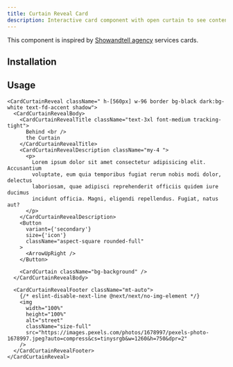 ```yaml
---
title: Curtain Reveal Card
description: Interactive card component with open curtain to see content on hover.
---
```


This component is inspired by [Showandtell agency](https://showandtell.agency/) services cards.

<ComponentPreview name="card-curtain-reveal-demo" />

## Installation

<ComponentInstallation name="card-curtain-reveal" />

## Usage

```tsx
<CardCurtainReveal className=" h-[560px] w-96 border bg-black dark:bg-white text-fd-accent shadow">
  <CardCurtainRevealBody>
    <CardCurtainRevealTitle className="text-3xl font-medium tracking-tight">
      Behind <br />
      the Curtain
    </CardCurtainRevealTitle>
    <CardCurtainRevealDescription className="my-4 ">
      <p>
        Lorem ipsum dolor sit amet consectetur adipisicing elit. Accusantium
        voluptate, eum quia temporibus fugiat rerum nobis modi dolor, delectus
        laboriosam, quae adipisci reprehenderit officiis quidem iure ducimus
        incidunt officia. Magni, eligendi repellendus. Fugiat, natus aut?
      </p>
    </CardCurtainRevealDescription>
    <Button
      variant={'secondary'}
      size={'icon'}
      className="aspect-square rounded-full"
    >
      <ArrowUpRight />
    </Button>

    <CardCurtain className="bg-background" />
  </CardCurtainRevealBody>

  <CardCurtainRevealFooter className="mt-auto">
    {/* eslint-disable-next-line @next/next/no-img-element */}
    <img
      width="100%"
      height="100%"
      alt="street"
      className="size-full"
      src="https://images.pexels.com/photos/1678997/pexels-photo-1678997.jpeg?auto=compress&cs=tinysrgb&w=1260&h=750&dpr=2"
    />
  </CardCurtainRevealFooter>
</CardCurtainReveal>
```
